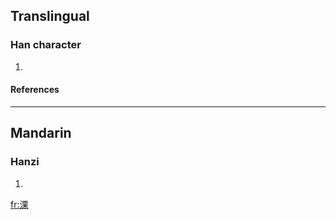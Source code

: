 ==Translingual==
===Han character===
{{Han char|rn=85|rad=水|as=08|sn=11|four=3619<sub>4</sub>|canj=水田木 (EWD)}}
# {{defn|Han|sort=水08}}
====References====
{{Han ref|kx=0629.110|dkj=17623|hdz=31648.080|uh=6DC9|ud=28105|bh=D5FE|bd=54782}}
----
==Mandarin==
===Hanzi===
{{cmn-hanzi|pin=[[guǒ]] (guo3)|wg=kuo<sup>3</sup>}}
# {{defn|Mandarin}}






[[fr:淉]]